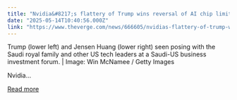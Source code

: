 ```yaml
---
title: "Nvidia&#8217;s flattery of Trump wins reversal of AI chip limits and a Huawei clampdown"
date: "2025-05-14T10:40:56.000Z"
link: "https://www.theverge.com/news/666605/nvidias-flattery-of-trump-wins-reversal-of-ai-chip-limits-and-a-huawei-clampdown"
---
```


Trump (lower left) and Jensen Huang (lower right) seen posing with the Saudi royal family and other US tech leaders at a Saudi-US business investment forum. | Image: Win McNamee / Getty Images

Nvidia...

[Read more](https://www.theverge.com/news/666605/nvidias-flattery-of-trump-wins-reversal-of-ai-chip-limits-and-a-huawei-clampdown)
